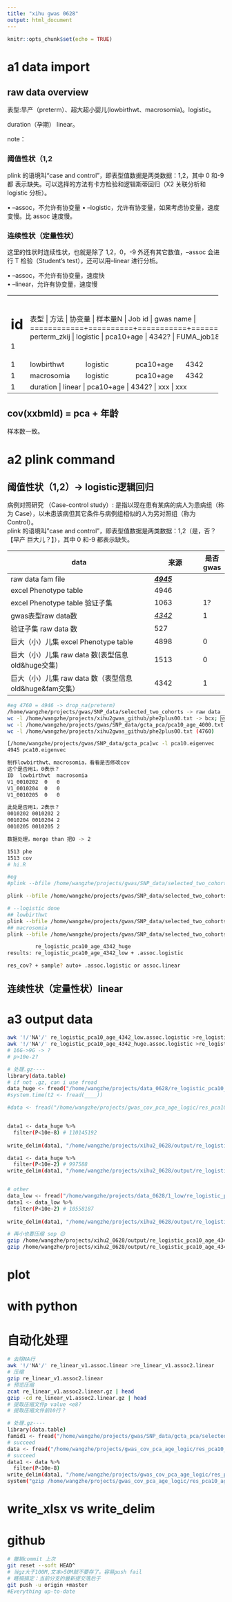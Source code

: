 ```yaml
---
title: "xihu gwas 0628"
output: html_document
---
```


```r
knitr::opts_chunk$set(echo = TRUE)
```

# a1 data import

## raw data overview

表型:早产（preterm）、超大超小婴儿(lowbirthwt、macrosomia)。logistic。

duration（孕期） linear。


note：  

### 阈值性状（1,2

plink 的语境叫“case and control”，即表型值数据是两类数据：1,2，其中 0 和-9 都
表示缺失。可以选择的方法有卡方检验和逻辑斯蒂回归（X2 关联分析和 logistic
分析）。  

• --assoc，不允许有协变量 
• --logistic，允许有协变量，如果考虑协变量，速度变慢。比 assoc 速度慢。

### 连续性状（定量性状）

这里的性状时连续性状，也就是除了 1,2，0，-9 外还有其它数值，--assoc 会进行
T 检验（Student's test），还可以用--linear 进行分析。 

• --assoc，不允许有协变量，速度快  
• --linear，允许有协变量，速度慢


+----+------------+----------+-----------+---------+----------------+----------------------------------------------+
| id | 表型       | 方法     | 协变量    | 样本量N | Job id         | gwas name                                    |
+====+============+==========+===========+=========+================+==============================================+
| 1  | perterm_zkij | logistic | pca10+age | 4342?    | FUMA_job186763 | res_pca10_age_4000.assoc_pvalue2.logistic.gz |
+----+------------+----------+-----------+---------+----------------+----------------------------------------------+
| 1  | lowbirthwt | logistic | pca10+age | 4342    | done            | xxx                                          |
+----+------------+----------+-----------+---------+----------------+----------------------------------------------+
| 1  | macrosomia | logistic | pca10+age | 4342    | done            | xxx                                          |
+----+------------+----------+-----------+---------+----------------+----------------------------------------------+
| 1  |   duration     | linear | pca10+age | 4342?    | xxx            | xxx                                          |
+----+------------+----------+-----------+---------+----------------+----------------------------------------------+




## cov(xxbmld) = pca + 年龄

样本数一致。

# a2 plink command

## 阈值性状（1,2）-\> logistic逻辑回归

病例对照研究 （Case-control study）: 是指以现在患有某病的病人为患病组（称为 Case），以未患该病但其它条件与病例组相似的人为另对照组（称为 Control）。\
plink 的语境叫"case and control"，即表型值数据是两类数据：1,2（是，否？【早产 巨大儿？】），其中 0 和-9 都表示缺失。

| data                                                   | 来源              | 是否gwas |
|--------------------------------------------------------|-------------------|----------|
| raw data fam file                                      | [***4945***]{.ul} |          |
| excel Phenotype table                                  | 4946              |          |
| excel Phenotype table 验证子集                         | 1063              | 1?       |
| gwas表型raw data数                                     | [*4342*]{.ul}     | 1        |
| 验证子集 raw data 数                                   | 527               |          |
| 巨大（小）儿集 excel Phenotype table                   | 4898              | 0        |
| 巨大（小）儿集 raw data 数(表型信息old&huge交集)       | 1513              | 0        |
| 巨大（小）儿集 raw data 数（表型信息old&huge&fam交集） | 4342              | 1        |

```bash
#eg 4760 = 4946 -> drop_na(preterm)
/home/wangzhe/projects/gwas/SNP_data/selected_two_cohorts -> raw data
wc -l /home/wangzhe/projects/xihu2gwas_github/phe2plus00.txt -> bcx; 🆚 （row 4760）
wc -l /home/wangzhe/projects/gwas/SNP_data/gcta_pca/pca10_age_4000.txt -> cov 🆚 （row 4342）
wc -l /home/wangzhe/projects/xihu2gwas_github/phe2plus00.txt (4760)

[/home/wangzhe/projects/gwas/SNP_data/gcta_pca]wc -l pca10.eigenvec
4945 pca10.eigenvec

制作lowbirthwt、macrosomia，看看是否修改cov
这个是否用1，0表示？
ID	lowbirthwt	macrosomia
V1_0010202	0	0
V1_0010204	0	0
V1_0010205	0	0

此处是否用1，2表示？
0010202 0010202 2
0010204 0010204 2
0010205 0010205 2

数据处理，merge than 把0 -> 2

1513 phe
1513 cov
# hi.R


```

```bash
#eg
#plink --bfile /home/wangzhe/projects/gwas/SNP_data/selected_two_cohorts --pheno /home/wangzhe/projects/github_star/GWA_tutorial/phe2.txt --logistic --covar /home/wangzhe/projects/gwas/SNP_data/gcta_pca/pca10_age_4000.txt --out res_pca10_age_4000xxx --allow-no-sex

plink --bfile /home/wangzhe/projects/gwas/SNP_data/selected_two_cohorts --pheno /home/wangzhe/projects/xihu2gwas_github/phe2plus00.txt --logistic --covar /home/wangzhe/projects/gwas/SNP_data/gcta_pca/pca10_age_4000.txt --out re_logistic --allow-no-sex

# --logistic done
## lowbirthwt
plink --bfile /home/wangzhe/projects/gwas/SNP_data/selected_two_cohorts --pheno /home/wangzhe/projects/xihu2_0628/data/phe_sma.txt --logistic --covar /home/wangzhe/projects/xihu2_0628/data/pca10_age_4342.txt --out re_logistic_pca10_age_4342_low --allow-no-sex
## macrosomia
plink --bfile /home/wangzhe/projects/gwas/SNP_data/selected_two_cohorts --pheno /home/wangzhe/projects/xihu2_0628/data/phe_huge.txt --logistic --covar /home/wangzhe/projects/xihu2_0628/data/pca10_age_4342.txt --out re_logistic_pca10_age_4342_huge --allow-no-sex

         re_logistic_pca10_age_4342_huge
results: re_logistic_pca10_age_4342_low + .assoc.logistic

res_cov? + sample? auto+ .assoc.logistic or assoc.linear

```

## 连续性状（定量性状）linear

# a3 output data

```bash
awk '!/'NA'/' re_logistic_pca10_age_4342_low.assoc.logistic >re_logistic_pca10_age_4342_low.assoc_NA.logistic
awk '!/'NA'/' re_logistic_pca10_age_4342_huge.assoc.logistic >re_logistic_pca10_age_4342_huge.assoc_NA.logistic
# 16G->9G -> ?
# p>10e-2? 

# 处理.gz----
library(data.table)
# if not .gz, can i use fread
data_huge <- fread("/home/wangzhe/projects/data_0628/re_logistic_pca10_age_4342_huge.assoc_NA.logistic") 
#system.time(t2 <- fread(____))

#data <- fread("/home/wangzhe/projects/gwas_cov_pca_age_logic/res_pca10_age_4000.assoc2.logistic.gz") #donot view big file  


data1 <- data_huge %>% 
  filter(P<10e-8) # 110145192
  
write_delim(data1, "/home/wangzhe/projects/xihu2_0628/output/re_logistic_pca10_age_4342_huge.assoc_e-8.logistic",col_names = T) # 注意保存文件的分隔符是？

data1 <- data_huge %>% 
  filter(P<10e-2) # 997588
write_delim(data1, "/home/wangzhe/projects/xihu2_0628/output/re_logistic_pca10_age_4342_huge.assoc_e-2.logistic",col_names = T) # 注意保存文件的分隔符是？


# other
data_low <- fread("/home/wangzhe/projects/data_0628/1_low/re_logistic_pca10_age_4342_low.assoc_NA.logistic") 
data1 <- data_low %>% 
  filter(P<10e-2) # 10558187
  
write_delim(data1, "/home/wangzhe/projects/xihu2_0628/output/re_logistic_pca10_age_4342_low.assoc_e-2.logistic",col_names = T) # 注意保存文件的分隔符是？

# 再小也要压缩 sop 😊
gzip /home/wangzhe/projects/xihu2_0628/output/re_logistic_pca10_age_4342_low.assoc_e-2.logistic
gzip /home/wangzhe/projects/xihu2_0628/output/re_logistic_pca10_age_4342_huge.assoc_e-2.logistic


```

# plot

# with python

# 自动化处理

```bash
# 去除NA行
awk '!/'NA'/' re_linear_v1.assoc.linear >re_linear_v1.assoc2.linear
# 压缩
gzip re_linear_v1.assoc2.linear
# 预览压缩
zcat re_linear_v1.assoc2.linear.gz | head
gzip -cd re_linear_v1.assoc2.linear.gz | head
# 提取压缩文件p value <e8?
# 提取压缩文件前10行？

# 处理.gz----
library(data.table)
famid1 <- fread("/home/wangzhe/projects/gwas/SNP_data/gcta_pca/selected_two_cohorts.fam.gz")
# succeed
data <- fread("/home/wangzhe/projects/gwas_cov_pca_age_logic/res_pca10_age_4000.assoc2.logistic.gz") #donot view big file  
# succeed
data1 <- data %>% 
  filter(P<10e-8)
write_delim(data1, "/home/wangzhe/projects/gwas_cov_pca_age_logic/res_pca10_age_4000.assoc_pvalue8.logistic",col_names = T) # 注意保存文件的分隔符
system("gzip /home/wangzhe/projects/gwas_cov_pca_age_logic/res_pca10_age_4000.assoc_pvalue8.logistic")


```

# write_xlsx vs write_delim

# github

```bash
# 撤销commit 上次
git reset --soft HEAD^
# 当gz大于100M,文本>50M就不要存了。容易push fail
# 瞎搞搞定：当前分支的最新提交落后于
git push -u origin +master
#Everything up-to-date

```
